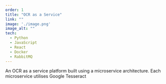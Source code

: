 ```yaml
---
order: 1
title: "OCR as a Service"
link: ""
image: './image.png'
image_alt: ""
tech:
  - Python
  - JavaScript
  - React
  - Docker
  - RabbitMQ
---
```


An OCR as a service platform built using a  microservice architecture. Each microservice utilises Google Tesseract 
